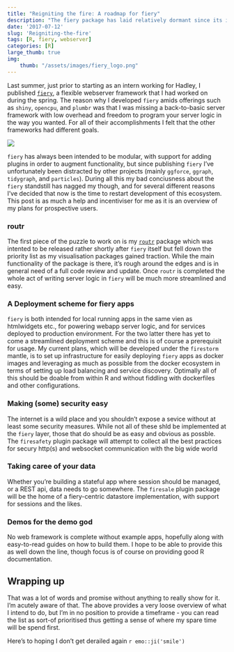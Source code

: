 ```yaml
---
title: "Reigniting the fire: A roadmap for fiery"
description: "The fiery package has laid relatively dormant since its introduction a year ago, despite my best attempts to carve out time for it. This ends now!"
date: '2017-07-12'
slug: 'Reigniting-the-fire'
tags: [R, fiery, webserver]
categories: [R]
large_thumb: true
img:
    thumb: "/assets/images/fiery_logo.png"
---
```


Last summer, just prior to starting as an intern working for Hadley, I published
[`fiery`](https://github.com/thomasp85/fiery), a flexible webserver framework
that I had worked on during the spring. The reason why I developed `fiery` amids
offerings such as `shiny`, `opencpu`, and `plumbr` was that I was missing a
back-to-basic server framework with low overhead and freedom to program your
server logic in the way you wanted. For all of their accomplishments I felt that
the other frameworks had different goals.

![](/assets/images/fiery_f.jpeg)

`fiery` has always been intended to be modular, with support for adding plugins 
in order to augment functionality, but since publishing `fiery` I've 
unfortunately been distracted by other projects (mainly `ggforce`, `ggraph`, 
`tidygraph`, and `particles`). During all this my bad conciusness about the 
`fiery` standstill has nagged my though, and for several different reasons I've 
decided that now is the time to restart development of this ecosystem. This post
is as much a help and incentiviser for me as it is an overview of my plans for 
prospective users.

### routr
The first piece of the puzzle to work on is my 
[`routr`](https://github.com/thomasp85/routr) package which was intented to be
released rather shortly after `fiery` itself but fell down the priority list as
my visualisation packages gained traction. While the main functionality of the 
package is there, it's rough around the edges and is in general need of a full
code review and update. Once `routr` is completed the whole act of writing 
server logic in `fiery` will be much more streamlined and easy.

### A Deployment scheme for fiery apps
`fiery` is both intended for local running apps in the same vien as htmlwidgets
etc., for powering webapp server logic, and for services deployed to production
environment. For the two latter there has yet to come a streamlined deployment 
scheme and this is of course a prerequisit for usage. My current plans, which 
will be developed under the `firestorm` mantle, is to set up infrastructure for
easily deploying `fiery` apps as docker images and leveraging as much as 
possible from the docker ecosystem in terms of setting up load balancing and
service discovery. Optimally all of this should be doable from within R and 
without fiddling with dockerfiles and other configurations.

### Making (some) security easy
The internet is a wild place and you shouldn't expose a sevice without at least
some security measures. While not all of these shld be implemented at the 
`fiery` layer, those that do should be as easy and obvious as possble. The 
`firesafety` plugin package will attempt to collect all the best practices for
secury http(s) and websocket communication with the big wide world

### Taking caree of your data
Whether you're building a stateful app where session should be managed, or a 
REST api, data needs to go somewhere. The `firesale` plugin package will be the
home of a fiery-centric datastore implementation, with support for sessions and
the likes.

### Demos for the demo god
No web framework is complete without example apps, hopefully along with 
easy-to-read guides on how to build them. I hope to be able to provide this as 
well down the line, though focus is of course on providing good R documentation.

## Wrapping up
That was a lot of words and promise without anything to really show for it. I'm
acutely aware of that. The above provides a very loose overview of what I intend
to do, but I'm in no position to provide a timeframe - you can read the list as
sort-of prioritised thus getting a sense of where my spare time will be spend 
first. 

Here's to hoping I don't get derailed again `r emo::ji('smile')`
